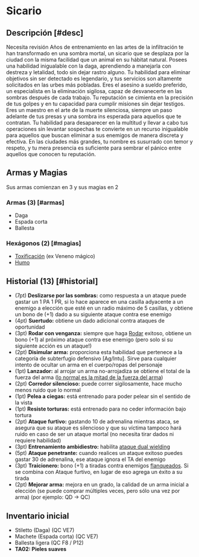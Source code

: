 
# Sicario

<Bleed>
  <Screenshot src={assasinPic} alt="placeholder" full />
</Bleed>

## Descripción [#desc]

<Callout type="warning" emoji="🔎">
  Necesita revisión
</Callout>
Años de entrenamiento en las artes de la infiltración te han transformado en una sombra mortal, un sicario que se desplaza por la ciudad con la misma facilidad que un animal en su hábitat natural. Posees una habilidad inigualable con la daga, aprendiendo a manejarla con destreza y letalidad, todo sin dejar rastro alguno. Tu habilidad para eliminar objetivos sin ser detectado es legendario, y tus servicios son altamente solicitados en las urbes más pobladas. Eres el asesino a sueldo preferido, un especialista en la eliminación sigilosa, capaz de desvanecerte en las sombras después de cada trabajo. Tu reputación se cimienta en la precisión de tus golpes y en tu capacidad para cumplir misiones sin dejar testigos. Eres un maestro en el arte de la muerte silenciosa, siempre un paso adelante de tus presas y una sombra ins esperada para aquellos que te contratan. Tu habilidad para desaparecer en la multitud y llevar a cabo tus operaciones sin levantar sospechas te convierte en un recurso inigualable para aquellos que buscan eliminar a sus enemigos de manera discreta y efectiva. En las ciudades más grandes, tu nombre es susurrado con temor y respeto, y tu mera presencia es suficiente para sembrar el pánico entre aquellos que conocen tu reputación.

## Armas y Magias
Sus armas comienzan en 3 y sus magias en 2

### Armas (3) [#armas]

- Daga
- Espada corta
- Ballesta

### Hexágonos (2) [#magias]

- [Toxificación](/docs/list-hexagons/e15) (ex Veneno mágico)
- [Humo](/docs/list-hexagons/e01L2)

## Historial (13) [#historial]

- (7pt) **Deslizarse por las sombras:** <Pill type="s"/> como respuesta a un ataque puede gastar un 1 PA 1 PR, si lo hace aparece en una casilla adyacente a un enemigo a elección que esté en un radio máximo de 5 casillas, y obtiene un bono de (+1) dado a su siguiente ataque contra ese enemigo
- (4pt) **Suertudo:** <Pill type="p"/> obtiene un dado adicional contra ataques de oportunidad
- (3pt) **Rodar con venganza:** <Pill type="u"/> siempre que haga [Rodar](/docs/ruling-combat/05#5-5) exitoso, obtiene un bono (+1) al próximo ataque contra ese enemigo (pero solo si su siguiente acción es un ataque!)
- (2pt) **Disimular arma:** <Pill type="h"/> proporciona esta habilidad que pertenece a la categoría de subterfugio defensivo [Ag/Intu]. Sirve para cualquier intento de ocultar un arma en el cuerpo/ropas del personaje
- (1pt) **Lanzador:** <Pill type="u"/> al arrojar un arma no-arrojadiza se obtiene el total de la fuerza del arma ([lo normal es la mitad de la fuerza del arma](/docs/ruling-combat/04#4-7))
- (2pt) **Corredor silencioso:** <Pill type="c"/> puede correr sigilosamente, hace mucho menos ruido que lo normal
- (1pt) **Pelea a ciegas:** <Pill type="c"/> está entrenado para poder pelear sin el sentido de la vista
- (1pt) **Resiste torturas:** <Pill type="c"/> está entrenado para no ceder información bajo tortura
- (2pt) **Ataque furtivo:** <Pill type="c"/><Pill type="s"/> gastando 10 de adrenalina mientras ataca, se asegura que su ataque es silencioso y que su víctima tampoco hará ruido en caso de ser un ataque mortal (no necesita tirar dados ni requiere habilidad)
- (3pt) **Entrenamiento ambidiestro:** <Pill type="u"/> habilita [ataque dual wielding](/docs/ruling-combat/04#4-5)
- (5pt) **Ataque penetrante:** <Pill type="s"/><Pill type="ex"/> cuando realices un ataque exitoso puedes gastar 30 de adrenalina, ese ataque ignora el TA del enemigo
- (3pt) **Traicionero:** <Pill type="p"/> bono (+1) a tiradas contra enemigos [flanqueados](/docs/ruling-combat/02#2-5-1). Si se combina con Ataque furtivo, en lugar de eso agrega un éxito a su tirada
- (2pt) **Mejorar arma:** <Pill type="u"/> mejora en un grado, la calidad de un arma inicial a elección (se puede comprar múltiples veces, pero sólo una vez por arma) (por ejemplo: QD -> QC)

## Inventario inicial

- Stiletto (Daga) (QC VE7)
- Machete (Espada corta) (QC VE7) 
- Ballesta ligera (QC F8 / P12)
- **TA02: Pieles suaves**
